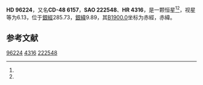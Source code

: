 {{Starbox begin
| name = HD 96224
}}
{{Starbox observe
| epoch = [[J2000.0|J2000.0]]
| constell = {{星座名待查}}<ref name=SIMBAD>{{cite web
 | url=http://simbad.u-strasbg.fr/simbad/sim-id?Ident=HR+4316
 | title =Pulsating variable Star
 | publisher=Centre de Données astronomiques de Strasbourg
 | work=SIMBAD
 | accessdate=2012-07-13}}</ref><ref name=DATA>{{cite web
 | url=http://vizier.u-strasbg.fr/viz-bin/VizieR-5?-out.add=.&-source=5050&-corr=PK=HR&-out.max=9999&HR=4316
 | title=VizieR Detailed Page
 | accessdate=2012-07-13
 | archive-date=2019-02-16
 | archive-url=https://web.archive.org/web/20190216122625/http://vizier.u-strasbg.fr/viz-bin/VizieR-5?-out.add=.&-source=5050&-corr=PK=HR&-out.max=9999&HR=4316
 | dead-url=no
 }}</ref>
| 星官 = 
| ra = {{RA|11|5|4.2}}<ref name=SIMBAD /><ref name=DATA />
| dec = {{DEC|-49|23|33}}<ref name=SIMBAD /><ref name=DATA />
| appmag_v = 6.13<ref name=SIMBAD /><ref name=DATA />
}}
{{Starbox character
| class = B9.5V<ref name=SIMBAD /><ref name=DATA />
| b-v = -0.02<ref name=SIMBAD /><ref name=DATA />
| u-b = -0.06<ref name=SIMBAD /><ref name=DATA />
| r-i = <ref name=SIMBAD /><ref name=DATA />
| variable = 
}}
{{Starbox astrometry
| radial_v = -0.06
| prop_mo_ra = 4
| parallax = 
| p_error = 
}}
{{Starbox catalog
| names =CD-48 6157，[[SAO星表|SAO]] 222548，[[HD星表|HD]] 96224，[[HR星表|HR]] 4316}}
{{Starbox reference |Simbad=HR+4316}}
{{Starbox end}}

'''HD 96224'''，又名'''CD-48 6157'''，'''SAO 222548'''、'''HR 4316'''，是一颗恒星<ref name=SIMBAD /><ref name=DATA />，视星等为6.13，位于[[銀道座標系|銀經]]285.73，[[銀道座標系|銀緯]]9.89，其[[B1900.0|B1900.0]]坐标为赤經{{RA|11|0|35.2}}，赤緯{{DEC|-48|9.89|11}}。

== 参考文献 ==
{{reflist}}

{{star-stub}}

[[Category:HD和HDE天體|96224]]
[[Category:HR天體|4316]]
[[Category:SAO天體|222548]]